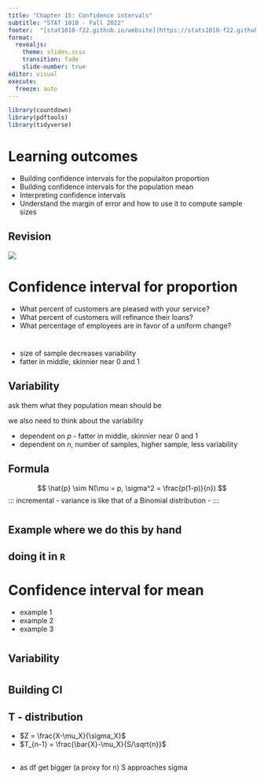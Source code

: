 ```yaml
---
title: "Chapter 15: Confidence intervals"
subtitle: "STAT 1010 - Fall 2022"
footer:  "[stat1010-f22.github.io/website](https://stats1010-f22.github.io/website/)"
format: 
  revealjs: 
    theme: slides.scss
    transition: fade
    slide-number: true
editor: visual
execute:
  freeze: auto
---
```


```r
library(countdown)
library(pdftools)
library(tidyverse)
```

# Learning outcomes

::: incremental
-   Building confidence intervals for the populaiton proportion
-   Building confidence intervals for the population mean
-   Interpreting confidence intervals
-   Understand the margin of error and how to use it to compute sample sizes
:::

## Revision

![](lect_07-images/parameter_estimate.png)

# Confidence interval for proportion

::: incremental
- What percent of customers are pleased with your service?
- What percent of customers will refinance their loans?
- What percentage of employees are in favor of a uniform change?
:::

#  {background-iframe="https://nzgwynn.shinyapps.io/CI_prop/"}

::: notes
- size of sample decreases variability
- fatter in middle, skinnier near 0 and 1
:::

## Variability

::: notes
ask them what they population mean should be

we also need to think about the variability
:::

::: incremental
- dependent on $p$ - fatter in middle, skinnier near 0 and 1
- dependent on $n$, number of samples, higher sample, less variability

:::

## Formula

$$ \hat{p} \sim N(\mu = p, \sigma^2 = \frac{p(1-p)}{n}) $$
::: incremental
- variance is like that of a Binomial distribution
- 
:::

# {background-iframe="https://nzgwynn.shinyapps.io/Ci_prop_with_alpha/"}


## Example where we do this by hand

## doing it in `R`


# Confidence interval for mean

::: incremental
- example 1
- example 2
- example 3
:::


# {background-iframe="https://nzgwynn.shinyapps.io/CI_mean_std_error/"}


## Variability



# {background-iframe="https://nzgwynn.shinyapps.io/CI_mean_with_alpha/"}


## Building CI

## T - distribution


::: incremental
- $Z = \frac{X-\mu_X}{\sigma_X}$
- $T_{n-1} = \frac{\bar{X}-\mu_X}{S/\sqrt{n}}$
:::


## {background-iframe="https://nzgwynn.shinyapps.io/t-distribution/"}

::: notes
- as df get bigger (a proxy for n) S approaches sigma
:::



